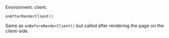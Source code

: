 
Environment: client.

<ImplementedBy noCustomGuide={true}>`onAfterRenderClient()`</ImplementedBy>

Same as <Link href="/onBeforeRenderClient">`onBeforeRenderClient()`</Link> but called after rendering the page on the client-side.
